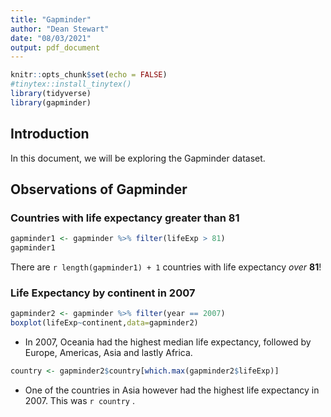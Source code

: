 ```yaml
---
title: "Gapminder"
author: "Dean Stewart"
date: "08/03/2021"
output: pdf_document
---
```


```r
knitr::opts_chunk$set(echo = FALSE)
#tinytex::install_tinytex()
library(tidyverse)
library(gapminder)
```

## Introduction

In this document, we will be exploring the Gapminder dataset.

## Observations of Gapminder

### Countries with life expectancy greater than 81

```r
gapminder1 <- gapminder %>% filter(lifeExp > 81)
gapminder1
```

There are `r length(gapminder1) + 1` countries with life expectancy *over* **81**!

### Life Expectancy by continent in 2007

```r
gapminder2 <- gapminder %>% filter(year == 2007) 
boxplot(lifeExp~continent,data=gapminder2)
```

* In 2007, Oceania had the highest median life expectancy, followed by Europe, Americas, Asia and lastly Africa.  

```r
country <- gapminder2$country[which.max(gapminder2$lifeExp)]
```

* One of the countries in Asia however had the highest life expectancy in 2007. This was `r country` . 

